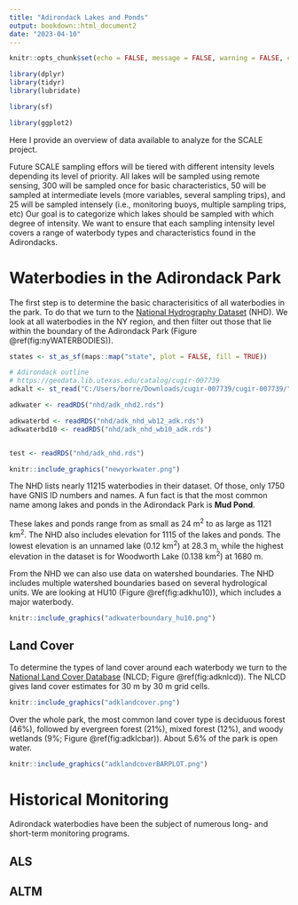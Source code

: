 ```yaml
---
title: "Adirondack Lakes and Ponds"
output: bookdown::html_document2
date: "2023-04-10"
---
```


```r
knitr::opts_chunk$set(echo = FALSE, message = FALSE, warning = FALSE, comment = NA)
```

```r
library(dplyr)
library(tidyr)
library(lubridate)

library(sf)

library(ggplot2)
```

Here I provide an overview of data available to analyze for the SCALE project. 

Future SCALE sampling effors will be tiered with different intensity levels depending its level of priority. All lakes will be sampled using remote sensing, 300 will be sampled once for basic characteristics, 50 will be sampled at intermediate levels (more variables, several sampling trips), and 25 will be sampled intensely (i.e., monitoring buoys, multiple sampling trips, etc) Our goal is to categorize which lakes should be sampled with which degree of intensity. We want to ensure that each sampling intensity level covers a range of waterbody types and characteristics found in the Adirondacks.  

# Waterbodies in the Adirondack Park

The first step is to determine the basic characterisitics of all waterbodies in the park. To do that we turn to the [National Hydrography Dataset](https://www.usgs.gov/national-hydrography/national-hydrography-dataset) (NHD). We look at all waterbodies in the NY region, and then filter out those that lie within the boundary of the Adirondack Park (Figure \@ref(fig:nyWATERBODIES)).

```r
states <- st_as_sf(maps::map("state", plot = FALSE, fill = TRUE))

# Adirondack outline
# https://geodata.lib.utexas.edu/catalog/cugir-007739
adkalt <- st_read("C:/Users/borre/Downloads/cugir-007739/cugir-007739/", "blueline")

adkwater <- readRDS("nhd/adk_nhd2.rds")

adkwaterbd <- readRDS("nhd/adk_nhd_wb12_adk.rds")
adkwaterbd10 <- readRDS("nhd/adk_nhd_wb10_adk.rds")


test <- readRDS("nhd/adk_nhd.rds")
```

```r
knitr::include_graphics("newyorkwater.png")
```

The NHD lists nearly 11215 waterbodies in their dataset. Of those, only 1750 have GNIS ID numbers and names. A fun fact is that the most common name among lakes and ponds in the Adirondack Park is **Mud Pond**. 

These lakes and ponds range from as small as 24 m^2^ to as large as 1121 km^2^. The NHD also includes elevation for 1115 of the lakes and ponds. The lowest elevation is an unnamed lake (0.12 km^2^) at 28.3 m, while the highest elevation in the dataset is for Woodworth Lake (0.138 km^2^) at 1680 m. 

From the NHD we can also use data on watershed boundaries. The NHD includes multiple watershed boundaries based on several hydrological units. We are looking at HU10 (Figure \@ref(fig:adkhu10)), which includes a major waterbody.

```r
knitr::include_graphics("adkwaterboundary_hu10.png")
```
 
## Land Cover

To determine the types of land cover around each waterbody we turn to the [National Land Cover Database](https://www.usgs.gov/centers/eros/science/national-land-cover-database) (NLCD; Figure \@ref(fig:adknlcd)). The NLCD gives land cover estimates for 30 m by 30 m grid cells. 

```r
knitr::include_graphics("adklandcover.png")
```

Over the whole park, the most common land cover type is deciduous forest (46%), followed by evergreen forest (21%), mixed forest (12%), and woody wetlands (9%; Figure \@ref(fig:adklcbar)). About 5.6% of the park is open water. 

```r
knitr::include_graphics("adklandcoverBARPLOT.png")
```

# Historical Monitoring

Adirondack waterbodies have been the subject of numerous long- and short-term monitoring programs. 

## ALS


## ALTM